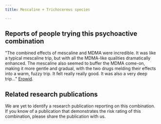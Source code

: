 ---
title: Mescaline + Trichocereus species

---

## Reports of people trying this psychoactive combination

"The combined effects of mescaline and MDMA were incredible. It was like a typical mescaline trip, but with all the MDMA-like qualities dramatically enhanced. The mescaline also seemed to buffer the MDMA come-on, making it more gentle and gradual, with the two drugs melding their effects into a warm, fuzzy trip. It felt really really good. It was also a very deep trip..." [Erowid](https://erowid.org/experiences/exp.php?ID=2373).

## Related research publications

We are yet to identify a research publication reporting on this combination. If you know of a publication that demonstrates the risk rating of this combination, please share the publication with us.
